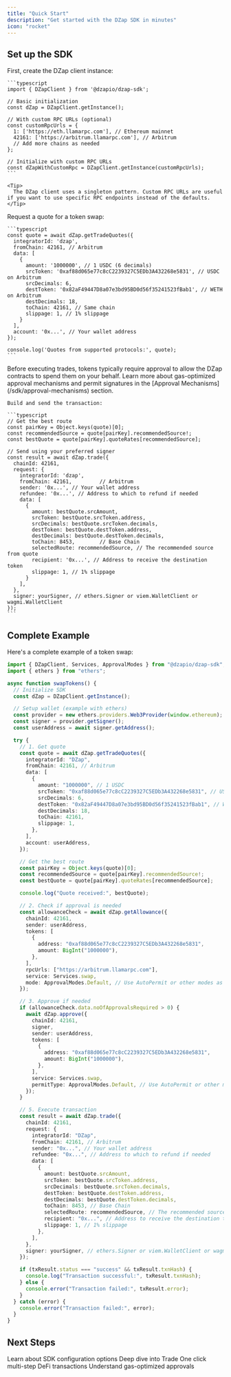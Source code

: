 ```yaml
---
title: "Quick Start"
description: "Get started with the DZap SDK in minutes"
icon: "rocket"
---
```


## Set up the SDK

<Steps>
  <Step title="Initialize the Client">
    First, create the DZap client instance:

    ```typescript
    import { DZapClient } from '@dzapio/dzap-sdk';

    // Basic initialization
    const dZap = DZapClient.getInstance();

    // With custom RPC URLs (optional)
    const customRpcUrls = {
      1: ['https://eth.llamarpc.com'], // Ethereum mainnet
      42161: ['https://arbitrum.llamarpc.com'], // Arbitrum
      // Add more chains as needed
    };

    // Initialize with custom RPC URLs
    const dZapWithCustomRpc = DZapClient.getInstance(customRpcUrls);
    ```

    <Tip>
      The DZap client uses a singleton pattern. Custom RPC URLs are useful if you want to use specific RPC endpoints instead of the defaults.
    </Tip>

  </Step>

  <Step title="Get Your First Quote">
    Request a quote for a token swap:

    ```typescript
    const quote = await dZap.getTradeQuotes({
      integratorId: 'dzap',
      fromChain: 42161, // Arbitrum
      data: [
        {
          amount: '1000000', // 1 USDC (6 decimals)
          srcToken: '0xaf88d065e77c8cC2239327C5EDb3A432268e5831', // USDC on Arbitrum
          srcDecimals: 6,
          destToken: '0x82aF49447D8a07e3bd95BD0d56f35241523fBab1', // WETH on Arbitrum
          destDecimals: 18,
          toChain: 42161, // Same chain
          slippage: 1, // 1% slippage
        }
      ],
      account: '0x...', // Your wallet address
    });

    console.log('Quotes from supported protocols:', quote);
    ```

  </Step>

  <Step title="Execute the Transaction">
    <Tip>
      Before executing trades, tokens typically require approval to allow the DZap contracts to spend them on your behalf. Learn more about gas-optimized approval mechanisms and permit signatures in the [Approval Mechanisms](/sdk/approval-mechanisms) section.
    </Tip>

    Build and send the transaction:

    ```typescript
    // Get the best route
    const pairKey = Object.keys(quote)[0];
    const recommendedSource = quote[pairKey].recommendedSource!;
    const bestQuote = quote[pairKey].quoteRates[recommendedSource];

    // Send using your preferred signer
    const result = await dZap.trade({
      chainId: 42161,
      request: {
        integratorId: 'dzap',
        fromChain: 42161,         // Arbitrum
        sender: '0x...', // Your wallet address
        refundee: '0x...', // Address to which to refund if needed
        data: [
          {
            amount: bestQuote.srcAmount,
            srcToken: bestQuote.srcToken.address,
            srcDecimals: bestQuote.srcToken.decimals,
            destToken: bestQuote.destToken.address,
            destDecimals: bestQuote.destToken.decimals,
            toChain: 8453,        // Base Chain
            selectedRoute: recommendedSource, // The recommended source from quote
            recipient: '0x...', // Address to receive the destination token
            slippage: 1, // 1% slippage
          }
        ],
      },
      signer: yourSigner, // ethers.Signer or viem.WalletClient or wagmi.WalletClient
    });
    ```

  </Step>
</Steps>

## Complete Example

Here's a complete example of a token swap:

```typescript
import { DZapClient, Services, ApprovalModes } from "@dzapio/dzap-sdk";
import { ethers } from "ethers";

async function swapTokens() {
  // Initialize SDK
  const dZap = DZapClient.getInstance();

  // Setup wallet (example with ethers)
  const provider = new ethers.providers.Web3Provider(window.ethereum);
  const signer = provider.getSigner();
  const userAddress = await signer.getAddress();

  try {
    // 1. Get quote
    const quote = await dZap.getTradeQuotes({
      integratorId: "DZap",
      fromChain: 42161, // Arbitrum
      data: [
        {
          amount: "1000000", // 1 USDC
          srcToken: "0xaf88d065e77c8cC2239327C5EDb3A432268e5831", // USDC
          srcDecimals: 6,
          destToken: "0x82aF49447D8a07e3bd95BD0d56f35241523fBab1", // WETH
          destDecimals: 18,
          toChain: 42161,
          slippage: 1,
        },
      ],
      account: userAddress,
    });

    // Get the best route
    const pairKey = Object.keys(quote)[0];
    const recommendedSource = quote[pairKey].recommendedSource!;
    const bestQuote = quote[pairKey].quoteRates[recommendedSource];

    console.log("Quote received:", bestQuote);

    // 2. Check if approval is needed
    const allowanceCheck = await dZap.getAllowance({
      chainId: 42161,
      sender: userAddress,
      tokens: [
        {
          address: "0xaf88d065e77c8cC2239327C5EDb3A432268e5831",
          amount: BigInt("1000000"),
        },
      ],
      rpcUrls: ["https://arbitrum.llamarpc.com"],
      service: Services.swap,
      mode: ApprovalModes.Default, // Use AutoPermit or other modes as needed
    });

    // 3. Approve if needed
    if (allowanceCheck.data.noOfApprovalsRequired > 0) {
      await dZap.approve({
        chainId: 42161,
        signer,
        sender: userAddress,
        tokens: [
          {
            address: "0xaf88d065e77c8cC2239327C5EDb3A432268e5831",
            amount: BigInt("1000000"),
          },
        ],
        service: Services.swap,
        permitType: ApprovalModes.Default, // Use AutoPermit or other modes as needed
      });
    }

    // 5. Execute transaction
    const result = await dZap.trade({
      chainId: 42161,
      request: {
        integratorId: "DZap",
        fromChain: 42161, // Arbitrum
        sender: "0x...", // Your wallet address
        refundee: "0x...", // Address to which to refund if needed
        data: [
          {
            amount: bestQuote.srcAmount,
            srcToken: bestQuote.srcToken.address,
            srcDecimals: bestQuote.srcToken.decimals,
            destToken: bestQuote.destToken.address,
            destDecimals: bestQuote.destToken.decimals,
            toChain: 8453, // Base Chain
            selectedRoute: recommendedSource, // The recommended source from quote
            recipient: "0x...", // Address to receive the destination token
            slippage: 1, // 1% slippage
          },
        ],
      },
      signer: yourSigner, // ethers.Signer or viem.WalletClient or wagmi.WalletClient
    });

    if (txResult.status === "success" && txResult.txnHash) {
      console.log("Transaction successful:", txResult.txnHash);
    } else {
      console.error("Transaction failed:", txResult.error);
    }
  } catch (error) {
    console.error("Transaction failed:", error);
  }
}
```

## Next Steps

<CardGroup cols={2}>
  <Card title="Configuration" icon="gear" href="/sdk/configuration">
    Learn about SDK configuration options
  </Card>
  <Card title="Trade" icon="arrow-right-arrow-left" href="/sdk/trade">
    Deep dive into Trade
  </Card>
  <Card title="Zap" icon="coins" href="/sdk/zap">
    One click multi-step DeFi transactions
  </Card>
  <Card
    title="Approval Mechanisms"
    icon="shield-check"
    href="/sdk/approval-mechanisms"
  >
    Understand gas-optimized approvals
  </Card>
</CardGroup>
